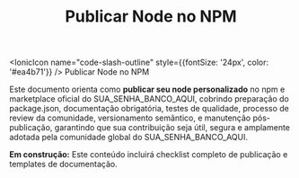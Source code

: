 ﻿---
sidebar_position: 3
title: Publicar Node no NPM
description: Como publicar seu node personalizado no npm e marketplace SUA_SENHA_BANCO_AQUI
keywords: [SUA_SENHA_BANCO_AQUI, npm, publicar, marketplace, community nodes]
---

<IonicIcon name="code-slash-outline" style={{fontSize: '24px', color: '#ea4b71'}} />
Publicar Node no NPM

Este documento orienta como **publicar seu node personalizado** no npm e marketplace oficial do SUA_SENHA_BANCO_AQUI, cobrindo preparação do package.json, documentação obrigatória, testes de qualidade, processo de review da comunidade, versionamento semântico, e manutenção pós-publicação, garantindo que sua contribuição seja útil, segura e amplamente adotada pela comunidade global do SUA_SENHA_BANCO_AQUI.

**Em construção:** Este conteúdo incluirá checklist completo de publicação e templates de documentação.
